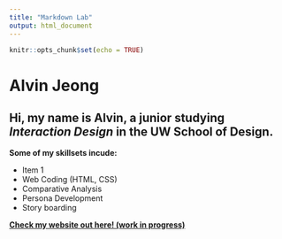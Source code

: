 ```yaml
---
title: "Markdown Lab"
output: html_document
---
```


```r
knitr::opts_chunk$set(echo = TRUE)
```
# Alvin Jeong

## Hi, my name is **Alvin**, a junior studying *Interaction Design* in the UW School of Design.

**Some of my skillsets incude:**

- Item 1
- Web Coding (HTML, CSS)
- Comparative Analysis
- Persona Development
- Story boarding

[**Check my website out here! (work in progress)**](https://alvinjeong.design)